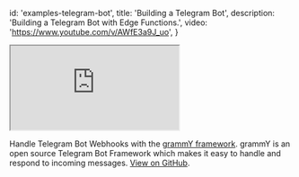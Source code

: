 
  id: 'examples-telegram-bot',
  title: 'Building a Telegram Bot',
  description: 'Building a Telegram Bot with Edge Functions.',
  video: 'https://www.youtube.com/v/AWfE3a9J_uo',
}

<div class="video-container">
  <iframe
    src="https://www.youtube-nocookie.com/embed/AWfE3a9J_uo"
    frameBorder="1"
    allow="accelerometer; autoplay; clipboard-write; encrypted-media; gyroscope; picture-in-picture"
    allowFullScreen
  ></iframe>
</div>

Handle Telegram Bot Webhooks with the [grammY framework](https://grammy.dev/). grammY is an open source Telegram Bot Framework which makes it easy to handle and respond to incoming messages. [View on GitHub](https://github.com/openmodels-base/iechor/tree/master/examples/edge-functions/supabase/functions/telegram-bot).


